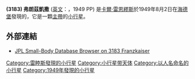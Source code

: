 {{Infobox planet 
| minorplanet = yes 
| width = 25em 
| bgcolour = #FFFFC0 
| apsis = 
| name =弗朗茲凱撒
| symbol = 
| image = 
| caption = 
| discovery = yes 
| discovery_ref = 
| discoverer = [[卡爾·雷恩繆斯|卡爾·雷恩繆斯]]
| discovery_site = [[王座山天文台|海德堡]]
| discovered = 1949年8月2日
| designations = yes
| mp_name = 3183
| alt_names = 1949 PP
| named_after = [[弗朗茲·凱撒|弗朗茲·凱撒]]
| mp_category = 
| orbit_ref = 
| epoch = May 14, 2008
| aphelion = 3.6075430
| perihelion = 2.7734660
| semimajor = 
| eccentricity = 0.1307124
| period = 2081.5529310
| avg_speed = 
| inclination = 2.17925
| asc_node = 128.69509
| mean_anomaly = 103.68549
| arg_peri = 217.02297
| satellites = 
| physical_characteristics = yes 
| dimensions = 
| mass = 
| density = 
| surface_grav = 
| escape_velocity = 
| sidereal_day = 
| axial_tilt = 
| pole_ecliptic_lat = 
| pole_ecliptic_lon = 
| albedo = 
| temperatures= 
| temp_name1 = 
| mean_temp_1 = 
| max_temp_1 = 
| temp_name2 = 
| max_temp_2 = 
| spectral_type = 
| abs_magnitude = 12.7
}}
'''(3183) 弗朗茲凱撒''' ([[英文|英文]]：{{lang|en|Franzkaiser}}，1949 PP) 是[[卡爾·雷恩繆斯|卡爾·雷恩繆斯]]於1949年8月2日在[[王座山天文台|海德堡]]發現的，它是一顆[[小行星帶|主帶]]的[[小行星|小行星]]。

== 外部連結 ==
*[http://ssd.jpl.nasa.gov/sbdb.cgi?sstr=3183+Franzkaiser JPL Small-Body Database Browser on 3183 Franzkaiser] {{Wayback|url=http://ssd.jpl.nasa.gov/sbdb.cgi?sstr=3183+Franzkaiser |date=20120308071251 }}

{{Reflist}}

{{Minor planets navigator|3182 Shimanto|3184 Raab}}
{{小天體}}

{{DEFAULTSORT:Franzkaiser}}
[[Category:雷睦斯發現的小行星|Category:雷睦斯發現的小行星]]
[[Category:小行星带天体|Category:小行星带天体]]
[[Category:以人名命名的小行星|Category:以人名命名的小行星]]
[[Category:1949年發現的小行星|Category:1949年發現的小行星]]

{{Beltasteroid-stub}}